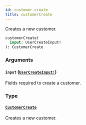 ```yaml
---
id: customer-create
title: customerCreate
---
```


Creates a new customer.

```graphql
customerCreate(
  input: UserCreateInput!
): CustomerCreate

```

### Arguments

#### `input` ([`UserCreateInput!`](/docs/developer/api-reference/inputs/user-create-input))

Fields required to create a customer.

### Type

#### [`CustomerCreate`](/docs/developer/api-reference/objects/customer-create)

Creates a new customer.
